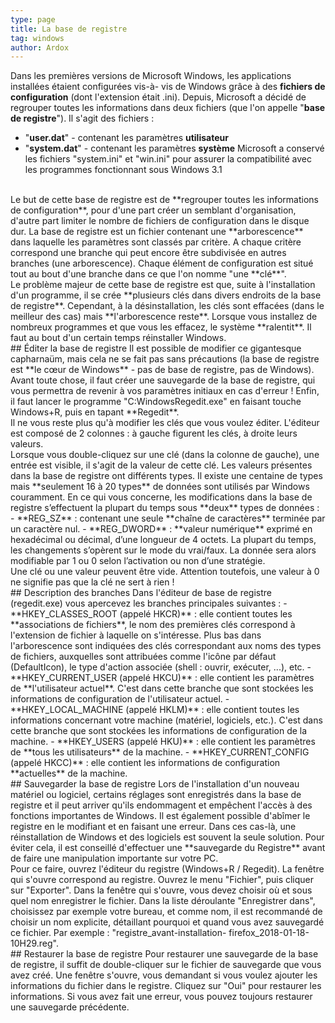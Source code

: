 ```yaml
---
type: page
title: La base de registre
tag: windows
author: Ardox
---
```


Dans les premières versions de Microsoft Windows, les applications installées étaient configurées vis-à-
vis de Windows grâce à des **fichiers de configuration** (dont l'extension était .ini). Depuis, Microsoft a
décidé de regrouper toutes les informations dans deux fichiers (que l'on appelle "**base de registre**"). Il
s'agit des fichiers :
- "**user.dat**" - contenant les paramètres **utilisateur**
- "**system.dat**" - contenant les paramètres **système**
Microsoft a conservé les fichiers "system.ini" et "win.ini" pour assurer la compatibilité avec les programmes
fonctionnant sous Windows 3.1
<br />
Le but de cette base de registre est de **regrouper toutes les informations de configuration**, pour d'une
part créer un semblant d'organisation, d'autre part limiter le nombre de fichiers de configuration dans le
disque dur. La base de registre est un fichier contenant une **arborescence** dans laquelle les paramètres
sont classés par critère. A chaque critère correspond une branche qui peut encore être subdivisée en
autres branches (une arborescence). Chaque élément de configuration est situé tout au bout d'une
branche dans ce que l'on nomme "une **clé**".
<br />
Le problème majeur de cette base de registre est que, suite à l'installation d'un programme, il se crée
**plusieurs clés dans divers endroits de la base de registre**. Cependant, à la désinstallation, les clés sont
effacées (dans le meilleur des cas) mais **l'arborescence reste**. Lorsque vous installez de nombreux
programmes et que vous les effacez, le système **ralentit**. Il faut au bout d'un certain temps réinstaller
Windows.
<br />
<div className="seperator" />
## Éditer la base de registre
Il est possible de modifier ce gigantesque capharnaüm, mais cela ne se fait pas sans précautions (la base
de registre est **le cœur de Windows** - pas de base de registre, pas de Windows). Avant toute chose, il
faut créer une sauvegarde de la base de registre, qui vous permettra de revenir à vos paramètres initiaux
en cas d'erreur ! Enfin, il faut lancer le programme "C:WindowsRegedit.exe" en faisant touche Windows+R,
puis en tapant **Regedit**.
<br />
Il ne vous reste plus qu'à modifier les clés que vous voulez éditer.
L'éditeur est composé de 2 colonnes : à gauche figurent les clés, à droite leurs valeurs.
<br />
Lorsque vous double-cliquez sur une clé (dans la colonne de gauche), une entrée est visible, il s'agit de
la valeur de cette clé. Les valeurs présentes dans la base de registre ont différents types. Il existe une
centaine de types mais **seulement 16 à 20 types** de données sont utilisés par Windows couramment. En
ce qui vous concerne, les modifications dans la base de registre s’effectuent la plupart du temps sous
**deux** types de données :
- **REG_SZ** : contenant une seule **chaîne de caractères** terminée par un caractère nul.
- **REG_DWORD** : **valeur numérique** exprimé en hexadécimal ou décimal, d’une longueur de 4 octets.
La plupart du temps, les changements s’opèrent sur le mode du vrai/faux. La donnée sera alors
modifiable par 1 ou 0 selon l’activation ou non d’une stratégie.
<div class="p-4 font-mono border-l-2 border-red bg-mbg my-6">
Une clé ou une valeur peuvent être vide. Attention toutefois, une valeur à 0 ne signifie pas que la clé
ne sert à rien !
</div>
<div className="seperator" />
## Description des branches
Dans l'éditeur de base de registre (regedit.exe) vous apercevez les branches principales suivantes :
- **HKEY_CLASSES_ROOT (appelé HKCR)** : elle contient toutes les **associations de fichiers**, le nom
des premières clés correspond à l'extension de fichier à laquelle on s'intéresse. Plus bas dans
l'arborescence sont indiquées des clés correspondant aux noms des types de fichiers, auxquelles
sont attribuées comme l'icône par défaut (DefaultIcon), le type d'action associée (shell : ouvrir,
exécuter, ...), etc.
- **HKEY_CURRENT_USER (appelé HKCU)** : elle contient les paramètres de **l'utilisateur actuel**. C'est
dans cette branche que sont stockées les informations de configuration de l'utilisateur actuel.
- **HKEY_LOCAL_MACHINE (appelé HKLM)** : elle contient toutes les informations concernant votre
machine (matériel, logiciels, etc.). C'est dans cette branche que sont stockées les informations
de configuration de la machine.
- **HKEY_USERS (appelé HKU)** : elle contient les paramètres de **tous les utilisateurs** de la machine.
- **HKEY_CURRENT_CONFIG (appelé HKCC)** : elle contient les informations de configuration
**actuelles** de la machine.

<div className="seperator" />
## Sauvegarder la base de registre
Lors de l'installation d'un nouveau matériel ou logiciel, certains réglages sont enregistrés dans la base de
registre et il peut arriver qu'ils endommagent et empêchent l'accès à des fonctions importantes de
Windows. Il est également possible d'abîmer le registre en le modifiant et en faisant une erreur. Dans
ces cas-là, une réinstallation de Windows et des logiciels est souvent la seule solution. Pour éviter cela,
il est conseillé d'effectuer une **sauvegarde du Registre** avant de faire une manipulation importante sur
votre PC.
<br />
Pour ce faire, ouvrez l'éditeur du registre (Windows+R / Regedit). La fenêtre qui s'ouvre correspond au
registre. Ouvrez le menu "Fichier", puis cliquer sur "Exporter". Dans la fenêtre qui s'ouvre, vous devez
choisir où et sous quel nom enregistrer le fichier. Dans la liste déroulante "Enregistrer dans", choisissez
par exemple votre bureau, et comme nom, il est recommandé de choisir un nom explicite, détaillant
pourquoi et quand vous avez sauvegardé ce fichier. Par exemple : "registre_avant-installation-
firefox_2018-01-18-10H29.reg".
<br />
<div className="seperator" />
## Restaurer la base de registre
Pour restaurer une sauvegarde de la base de registre, il suffit de double-cliquer sur le fichier de sauvegarde
que vous avez créé. Une fenêtre s'ouvre, vous demandant si vous voulez ajouter les informations du fichier
dans le registre. Cliquez sur "Oui" pour restaurer les informations. Si vous avez fait une erreur, vous pouvez
toujours restaurer une sauvegarde précédente.
<br />
<div className="seperator" />
